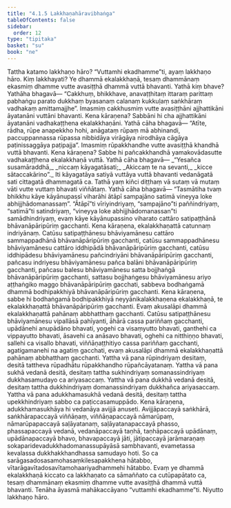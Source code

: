 ```yaml
---
title: "4.1.5 Lakkhaṇahāravibhaṅga"
tableOfContents: false
sidebar:
  order: 12
type: "tipitaka"
basket: "su"
book: "ne"
---
```



<DynamicBreadcrumb />

<Division number="23" book="ne">

<Paragraph number="180" book="ne">
Tattha katamo lakkhaṇo hāro? “Vuttamhi ekadhamme”ti, ayaṃ lakkhaṇo hāro. Kiṃ lakkhayati? Ye dhammā ekalakkhaṇā, tesaṃ dhammānaṃ ekasmiṃ dhamme vutte avasiṭṭhā dhammā vuttā bhavanti. Yathā kiṃ bhave? Yathāha bhagavā—
</Paragraph>

<Paragraph number="181" book="ne">
“Cakkhuṃ, bhikkhave, anavaṭṭhitaṃ ittaraṃ parittaṃ pabhaṅgu parato dukkhaṃ byasanaṃ calanaṃ kukkuḷaṃ saṅkhāraṃ vadhakaṃ amittamajjhe”. Imasmiṃ cakkhusmiṃ vutte avasiṭṭhāni ajjhattikāni āyatanāni vuttāni bhavanti. Kena kāraṇena? Sabbāni hi cha ajjhattikāni āyatanāni vadhakaṭṭhena ekalakkhaṇāni. Yathā cāha bhagavā—
</Paragraph>

<Paragraph number="182" book="ne">
“Atīte, rādha, rūpe anapekkho hohi, anāgataṃ rūpaṃ mā abhinandi, paccuppannassa rūpassa nibbidāya virāgāya nirodhāya cāgāya paṭinissaggāya paṭipajja”. Imasmiṃ rūpakkhandhe vutte avasiṭṭhā khandhā vuttā bhavanti. Kena kāraṇena? Sabbe hi pañcakkhandhā yamakovādasutte vadhakaṭṭhena ekalakkhaṇā vuttā. Yathā cāha bhagavā—
</Paragraph>

<Paragraph number="183" type="verses" book="ne">
_“Yesañca susamāraddhā,_  
_niccaṃ kāyagatāsati;_  
_Akiccaṃ te na sevanti,_  
_kicce sātaccakārino”._  

</Paragraph>

<Paragraph number="184" book="ne">
Iti kāyagatāya satiyā vuttāya vuttā bhavanti vedanāgatā sati cittagatā dhammagatā ca. Tathā yaṃ kiñci diṭṭhaṃ vā sutaṃ vā mutaṃ vāti vutte vuttaṃ bhavati viññātaṃ. Yathā cāha bhagavā—
</Paragraph>

<Paragraph number="185" book="ne">
“Tasmātiha tvaṃ bhikkhu kāye kāyānupassī viharāhi ātāpī sampajāno satimā vineyya loke abhijjhādomanassaṃ”. “Ātāpī”ti vīriyindriyaṃ, “sampajāno”ti paññindriyaṃ, “satimā”ti satindriyaṃ, “vineyya loke abhijjhādomanassan”ti samādhindriyaṃ, evaṃ kāye kāyānupassino viharato cattāro satipaṭṭhānā bhāvanāpāripūriṃ gacchanti. Kena kāraṇena, ekalakkhaṇattā catunnaṃ indriyānaṃ.
</Paragraph>

</Division>
<Division number="24" book="ne">

<Paragraph number="186" book="ne">
Catūsu satipaṭṭhānesu bhāviyamānesu cattāro sammappadhānā bhāvanāpāripūriṃ gacchanti, catūsu sammappadhānesu bhāviyamānesu cattāro iddhipādā bhāvanāpāripūriṃ gacchanti, catūsu iddhipādesu bhāviyamānesu pañcindriyāni bhāvanāpāripūriṃ gacchanti, pañcasu indriyesu bhāviyamānesu pañca balāni bhāvanāpāripūriṃ gacchanti, pañcasu balesu bhāviyamānesu satta bojjhaṅgā bhāvanāpāripūriṃ gacchanti, sattasu bojjhaṅgesu bhāviyamānesu ariyo aṭṭhaṅgiko maggo bhāvanāpāripūriṃ gacchati, sabbeva bodhaṅgamā dhammā bodhipakkhiyā bhāvanāpāripūriṃ gacchanti. Kena kāraṇena, sabbe hi bodhaṅgamā bodhipakkhiyā neyyānikalakkhaṇena ekalakkhaṇā, te ekalakkhaṇattā bhāvanāpāripūriṃ gacchanti.
</Paragraph>

<Paragraph number="187" book="ne">
Evaṃ akusalāpi dhammā ekalakkhaṇattā pahānaṃ abbhatthaṃ gacchanti. Catūsu satipaṭṭhānesu bhāviyamānesu vipallāsā pahīyanti, āhārā cassa pariññaṃ gacchanti, upādānehi anupādāno bhavati, yogehi ca visaṃyutto bhavati, ganthehi ca vippayutto bhavati, āsavehi ca anāsavo bhavati, oghehi ca nitthiṇṇo bhavati, sallehi ca visallo bhavati, viññāṇaṭṭhitiyo cassa pariññaṃ gacchanti, agatigamanehi na agatiṃ gacchati, evaṃ akusalāpi dhammā ekalakkhaṇattā pahānaṃ abbhatthaṃ gacchanti.
</Paragraph>

<Paragraph number="188" book="ne">
Yattha vā pana rūpindriyaṃ desitaṃ, desitā tattheva rūpadhātu rūpakkhandho rūpañcāyatanaṃ. Yattha vā pana sukhā vedanā desitā, desitaṃ tattha sukhindriyaṃ somanassindriyaṃ dukkhasamudayo ca ariyasaccaṃ. Yattha vā pana dukkhā vedanā desitā, desitaṃ tattha dukkhindriyaṃ domanassindriyaṃ dukkhañca ariyasaccaṃ. Yattha vā pana adukkhamasukhā vedanā desitā, desitaṃ tattha upekkhindriyaṃ sabbo ca paṭiccasamuppādo. Kena kāraṇena, adukkhamasukhāya hi vedanāya avijjā anuseti. Avijjāpaccayā saṅkhārā, saṅkhārapaccayā viññāṇaṃ, viññāṇapaccayā nāmarūpaṃ, nāmarūpapaccayā saḷāyatanaṃ, saḷāyatanapaccayā phasso, phassapaccayā vedanā, vedanāpaccayā taṇhā, taṇhāpaccayā upādānaṃ, upādānapaccayā bhavo, bhavapaccayā jāti, jātipaccayā jarāmaraṇaṃ sokaparidevadukkhadomanassupāyāsā sambhavanti, evametassa kevalassa dukkhakkhandhassa samudayo hoti. So ca sarāgasadosasamohasaṃkilesapakkhena hātabbo, vītarāgavītadosavītamohaariyadhammehi hātabbo.
</Paragraph>

<Paragraph number="189" book="ne">
Evaṃ ye dhammā ekalakkhaṇā kiccato ca lakkhaṇato ca sāmaññato ca cutūpapātato ca, tesaṃ dhammānaṃ ekasmiṃ dhamme vutte avasiṭṭhā dhammā vuttā bhavanti. Tenāha āyasmā mahākaccāyano “vuttamhi ekadhamme”ti.

</Paragraph>
</Division>

<Paragraph number="190" type="center" book="ne">
Niyutto lakkhaṇo hāro.
</Paragraph>